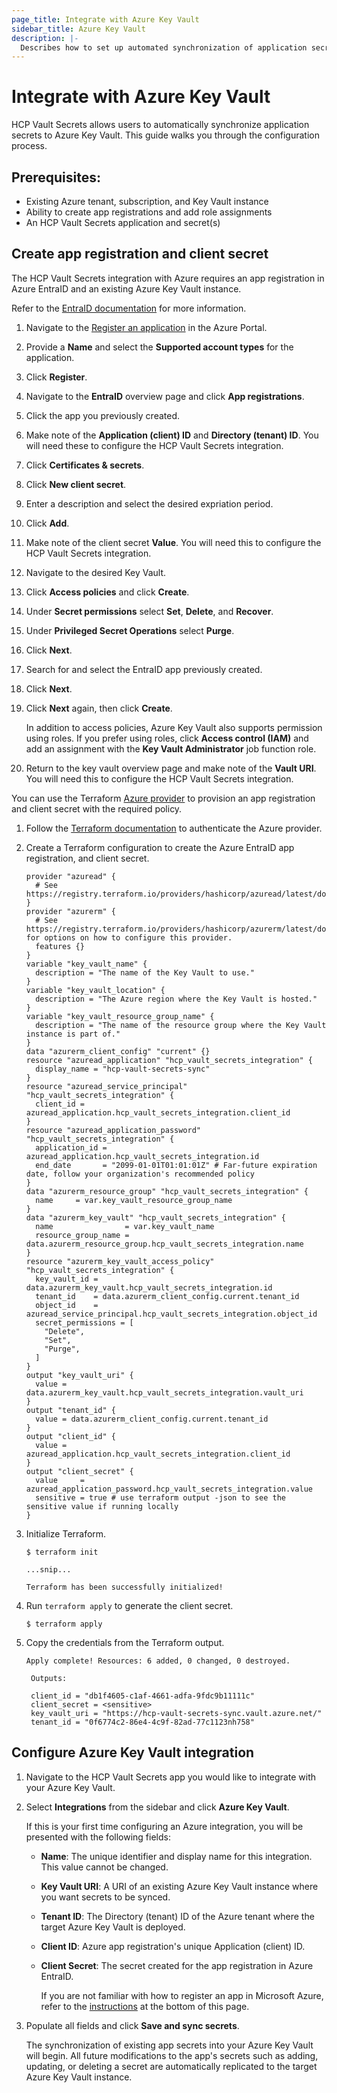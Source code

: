 ```yaml
---
page_title: Integrate with Azure Key Vault
sidebar_title: Azure Key Vault
description: |-
  Describes how to set up automated synchronization of application secrets to Azure Key Vault.
---
```


# Integrate with Azure Key Vault

HCP Vault Secrets allows users to automatically synchronize application secrets
to Azure Key Vault. This guide walks you through the configuration process.

## Prerequisites:

- Existing Azure tenant, subscription, and Key Vault instance
- Ability to create app registrations and add role assignments
- An HCP Vault Secrets application and secret(s)

## Create app registration and client secret

The HCP Vault Secrets integration with Azure requires an app registration in
Azure EntraID and an existing Azure Key Vault instance.

Refer to the [EntraID
documentation](https://learn.microsoft.com/en-us/entra/identity-platform/quickstart-register-app)
for more information.

<Tabs>
<Tab heading="Azure Portal">

1. Navigate to the [Register an
   application](https://portal.azure.com/#view/Microsoft_AAD_RegisteredApps/CreateApplicationBlade/quickStartType~/null/isMSAApp~/false)
   in the Azure Portal.

1. Provide a **Name** and select the **Supported account types** for the application.

1. Click **Register**.

1. Navigate to the **EntraID** overview page and click **App registrations**.

1. Click the app you previously created.

1. Make note of the **Application (client) ID** and **Directory (tenant) ID**. You will need these to configure
   the HCP Vault Secrets integration.

1. Click **Certificates & secrets**.

1. Click **New client secret**.

1. Enter a description and select the desired expriation period.

1. Click **Add**.

1. Make note of the client secret **Value**. You will need this to configure
   the HCP Vault Secrets integration.

1. Navigate to the desired Key Vault.

1. Click **Access policies** and click **Create**.

1. Under **Secret permissions** select **Set**, **Delete**, and **Recover**.

1. Under **Privileged Secret Operations** select **Purge**.

1. Click **Next**.

1. Search for and select the EntraID app previously created.

1. Click **Next**.

1. Click **Next** again, then click **Create**.

   <Note>

   In addition to access policies, Azure Key Vault also supports permission
   using roles. If you prefer using roles, click **Access control (IAM)** and
   add an assignment with the **Key Vault Administrator** job function role.

   </Note>

1. Return to the key vault overview page and make note of the **Vault URI**. You
   will need this to configure the HCP Vault Secrets integration.

</Tab>
<Tab heading="Terraform">

You can use the Terraform [Azure provider](https://registry.terraform.io/providers/hashicorp/azuread/latest/docs) to
provision an app registration and client secret with the required policy.

1. Follow the [Terraform
   documentation](https://registry.terraform.io/providers/hashicorp/azurerm/latest/docs#authenticating-to-azure)
   to authenticate the Azure provider.

1. Create a Terraform configuration to create the Azure EntraID app
   registration, and client secret.

      ```hcl
      provider "azuread" {
        # See https://registry.terraform.io/providers/hashicorp/azuread/latest/docs
      }
      provider "azurerm" {
        # See https://registry.terraform.io/providers/hashicorp/azurerm/latest/docs for options on how to configure this provider.
        features {}
      }
      variable "key_vault_name" {
        description = "The name of the Key Vault to use."
      }
      variable "key_vault_location" {
        description = "The Azure region where the Key Vault is hosted."
      }
      variable "key_vault_resource_group_name" {
        description = "The name of the resource group where the Key Vault instance is part of."
      }
      data "azurerm_client_config" "current" {}
      resource "azuread_application" "hcp_vault_secrets_integration" {
        display_name = "hcp-vault-secrets-sync"
      }
      resource "azuread_service_principal" "hcp_vault_secrets_integration" {
        client_id = azuread_application.hcp_vault_secrets_integration.client_id
      }
      resource "azuread_application_password" "hcp_vault_secrets_integration" {
        application_id = azuread_application.hcp_vault_secrets_integration.id
        end_date       = "2099-01-01T01:01:01Z" # Far-future expiration date, follow your organization's recommended policy
      }
      data "azurerm_resource_group" "hcp_vault_secrets_integration" {
        name     = var.key_vault_resource_group_name
      }
      data "azurerm_key_vault" "hcp_vault_secrets_integration" {
        name                = var.key_vault_name
        resource_group_name = data.azurerm_resource_group.hcp_vault_secrets_integration.name
      }
      resource "azurerm_key_vault_access_policy" "hcp_vault_secrets_integration" {
        key_vault_id = data.azurerm_key_vault.hcp_vault_secrets_integration.id
        tenant_id    = data.azurerm_client_config.current.tenant_id
        object_id    = azuread_service_principal.hcp_vault_secrets_integration.object_id
        secret_permissions = [
          "Delete",
          "Set",
          "Purge",
        ]
      }
      output "key_vault_uri" {
        value = data.azurerm_key_vault.hcp_vault_secrets_integration.vault_uri
      }
      output "tenant_id" {
        value = data.azurerm_client_config.current.tenant_id
      }
      output "client_id" {
        value = azuread_application.hcp_vault_secrets_integration.client_id
      }
      output "client_secret" {
        value     = azuread_application_password.hcp_vault_secrets_integration.value
        sensitive = true # use terraform output -json to see the sensitive value if running locally
      }
      ```

1. Initialize Terraform.

   ```shell-session
   $ terraform init

   ...snip...

   Terraform has been successfully initialized!

   ```

1. Run `terraform apply` to generate the client secret.

   ```shell-session
   $ terraform apply
   ```

1. Copy the credentials from the Terraform output.

   <CodeBlockConfig hideClipboard>

   ```plaintext
   Apply complete! Resources: 6 added, 0 changed, 0 destroyed.

    Outputs:

    client_id = "db1f4605-c1af-4661-adfa-9fdc9b11111c"
    client_secret = <sensitive>
    key_vault_uri = "https://hcp-vault-secrets-sync.vault.azure.net/"
    tenant_id = "0f6774c2-86e4-4c9f-82ad-77c1123nh758"

   ```

   </CodeBlockConfig>

</Tab>
</Tabs>

## Configure Azure Key Vault integration

1. Navigate to the HCP Vault Secrets app you would like to integrate with your
   Azure Key Vault.

1. Select **Integrations** from the sidebar and click **Azure Key Vault**.

   If this is your first time configuring an Azure integration, you will be
   presented with the following fields:

   - **Name**: The unique identifier and display name for this integration. This
     value cannot be changed.
   - **Key Vault URI**: A URI of an existing Azure Key Vault instance where you
     want secrets to be synced.
   - **Tenant ID**: The Directory (tenant) ID of the Azure tenant where the
     target Azure Key Vault is deployed.
   - **Client ID**: Azure app registration's unique Application (client) ID.
   - **Client Secret**: The secret created for the app registration in Azure
     EntraID.

     <Note>

     If you are not familiar with how to register an app in Microsoft Azure,
     refer to the [instructions](#create-app-registration-and-client-secret) at
     the bottom of this page.

     </Note>

1. Populate all fields and click **Save and sync secrets**.

   The synchronization of existing app secrets into your Azure Key Vault will
   begin. All future modifications to the app's secrets such as adding,
   updating, or deleting a secret are automatically
   replicated to the target Azure Key Vault instance.